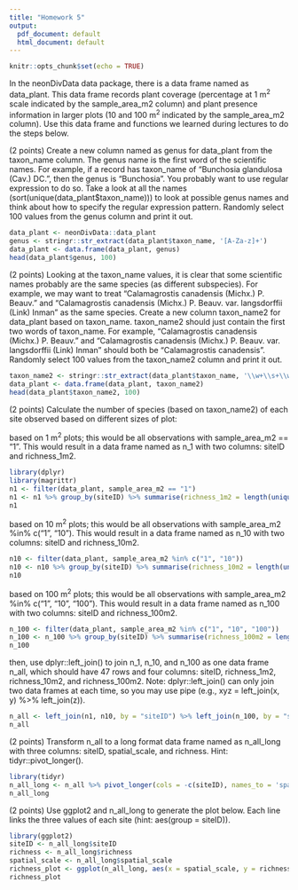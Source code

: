```yaml
---
title: "Homework 5"
output:
  pdf_document: default
  html_document: default
---
```


```r
knitr::opts_chunk$set(echo = TRUE)
```

In the neonDivData data package, there is a data frame named as data_plant. This data frame records plant coverage (percentage at 1 m^2^ scale indicated by the sample_area_m2 column) and plant presence information in larger plots (10 and 100 m^2^ indicated by the sample_area_m2 column). Use this data frame and functions we learned during lectures to do the steps below.

(2 points) Create a new column named as genus for data_plant from the taxon_name column. The genus name is the first word of the scientific names. For example, if a record has taxon_name of "Bunchosia glandulosa (Cav.) DC.", then the genus is "Bunchosia". You probably want to use regular expression to do so. Take a look at all the names (sort(unique(data_plant$taxon_name))) to look at possible genus names and think about how to specify the regular expression pattern. Randomly select 100 values from the genus column and print it out.  
  
```r
data_plant <- neonDivData::data_plant
genus <- stringr::str_extract(data_plant$taxon_name, '[A-Za-z]+')
data_plant <- data.frame(data_plant, genus)
head(data_plant$genus, 100)
```

  
(2 points) Looking at the taxon_name values, it is clear that some scientific names probably are the same species (as different subspecies). For example, we may want to treat “Calamagrostis canadensis (Michx.) P. Beauv.” and “Calamagrostis canadensis (Michx.) P. Beauv. var. langsdorffii (Link) Inman” as the same species. Create a new column taxon_name2 for data_plant based on taxon_name. taxon_name2 should just contain the first two words of taxon_name. For example, “Calamagrostis canadensis (Michx.) P. Beauv.” and “Calamagrostis canadensis (Michx.) P. Beauv. var. langsdorffii (Link) Inman” should both be “Calamagrostis canadensis”. Randomly select 100 values from the taxon_name2 column and print it out.  
  
```r
taxon_name2 <- stringr::str_extract(data_plant$taxon_name, '\\w+\\s+\\w+')
data_plant <- data.frame(data_plant, taxon_name2)
head(data_plant$taxon_name2, 100)
```
  
  

(2 points) Calculate the number of species (based on taxon_name2) of each site observed based on different sizes of plot:

based on 1 m^2^ plots; this would be all observations with sample_area_m2 == "1". This would result in a data frame named as n_1 with two columns: siteID and richness_1m2.  

```r
library(dplyr)
library(magrittr)
n1 <- filter(data_plant, sample_area_m2 == "1")
n1 <- n1 %>% group_by(siteID) %>% summarise(richness_1m2 = length(unique(taxon_name2)))
n1
```

based on 10 m^2^ plots; this would be all observations with sample_area_m2 %in% c("1", "10"). This would result in a data frame named as n_10 with two columns: siteID and richness_10m2.  

```r
n10 <- filter(data_plant, sample_area_m2 %in% c("1", "10"))
n10 <- n10 %>% group_by(siteID) %>% summarise(richness_10m2 = length(unique(taxon_name2)))
n10
```

based on 100 m^2^ plots; this would be all observations with sample_area_m2 %in% c("1", "10", "100"). This would result in a data frame named as n_100 with two columns: siteID and richness_100m2.  

```r
n_100 <- filter(data_plant, sample_area_m2 %in% c("1", "10", "100"))
n_100 <- n_100 %>% group_by(siteID) %>% summarise(richness_100m2 = length(unique(taxon_name2)))
n_100
```

then, use dplyr::left_join() to join n_1, n_10, and n_100 as one data frame n_all, which should have 47 rows and four columns: siteID, richness_1m2, richness_10m2, and richness_100m2. Note: dplyr::left_join() can only join two data frames at each time, so you may use pipe (e.g., xyz = left_join(x, y) %>% left_join(z)).  
  
```r
n_all <- left_join(n1, n10, by = "siteID") %>% left_join(n_100, by = "siteID")
n_all
```
  

(2 points) Transform n_all to a long format data frame named as n_all_long with three columns: siteID, spatial_scale, and richness. Hint: tidyr::pivot_longer().  

```r
library(tidyr)
n_all_long <- n_all %>% pivot_longer(cols = -c(siteID), names_to = 'spatial_scale', values_to = "richness")
n_all_long
```
  
(2 points) Use ggplot2 and n_all_long to generate the plot below. Each line links the three values of each site (hint: aes(group = siteID)).  

```r
library(ggplot2)
siteID <- n_all_long$siteID
richness <- n_all_long$richness
spatial_scale <- n_all_long$spatial_scale
richness_plot <- ggplot(n_all_long, aes(x = spatial_scale, y = richness, group = siteID)) + geom_line() + geom_point()
richness_plot
```



